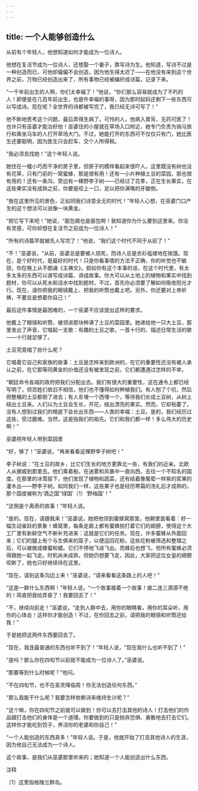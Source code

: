 ```yaml
---
---
---
```

title: 一个人能够创造什么
---



从前有个年轻人，他想知道如何才能成为一位诗人。

他想在复活节成为一位诗人，还想娶一个妻子，靠写诗为生。他知道，写诗不过是一种创造而已，可他却偏偏不会创造，因为他生得太迟了——在他没有来到这个世界之前，万物已经创造出来了，所有事物已经被编织成诗篇，记录下来。

“一千年前出生的人啊，你们太幸福了！”他说，“你们那么容易就成为了不朽的人！即便是在几百年前出生，也是件幸福的事呀，因为那时起码还剩下一些东西可以写成诗。现在呢？全世界的诗都被写完了，我已经无诗可写了！”

他不断地思考这个问题，最后弄得生病了。可怜的人，他病入膏肓，无药可医了！也许只有巫婆才能治好他！巫婆住的小屋就在草场入口附近，她专门负责为骑马旅行和乘坐马车的人打开草场大门。不过，她能打开的东西可不仅仅只有门，她比医生还要聪明，因为医生只会赶车、交个人所得税。

“我必须去找她！”这个年轻人说。

她住在一幢小巧而干净的房子里，但房子的模样看起来很吓人。这里既没有树也没有花草，只有门前的一窝蜜蜂，那是很有用！还有一小片种植土豆的菜园，那也很有用的！还有一条沟，旁边有一棵野李子树——已经过了花季，正在生长果实，在这些果实没有成熟之前，你要是咬上一口，足以把你满嘴的牙酸倒。

“我在这里所见的景色，正如同我们诗意全无的时代！”年轻人心想，在巫婆门口产生的这个想法可以说像一块黄金。

“把它写下来吧！”她说，“面包屑也是面包啊！我知道你为什么要到这里来。你没有灵感，可你却想在复活节之前成为一位诗人！”

“所有的诗篇早就被先人写完了！”他说，“我们这个时代不同于从前了！”

“不！”巫婆说，“从前，巫婆总是要被人烧死，而诗人总是衣衫褴褛地在挨饿。现在，是个好时代，是最好的时代！只是你看事情的方法不正确，你的听觉也不敏锐，你在晚上从不朗诵《主祷文》。假如你有这个本事的话，在这个时代里，有太多太多的东西可以谱写成诗篇、讲成故事。你大可以从土地上的植物和果实中找到题材，你可以从死水和活水中找到题材，不过，首先你必须要了解如何吸收阳光才行。现在，请你把我的眼镜戴上、把我的听筒也戴上吧。另外，你还要对上帝祈祷，不要总是想着你自己！”

最后这件事情是最困难的，一个巫婆不应该提出这样的要求。

他戴上了眼镜和听筒，被领进那块种满了土豆的菜园里。她递给他一只大土豆，那里发出了声音，它唱起一支歌：有趣的土豆之歌，一首十行的、描述日常生活的歌——十行就足够了。

土豆究竟唱了些什么呢？

它唱着它自己和家族的故事：土豆是怎样来到欧洲的，在它的重要性还没有被人承认之前，在它那等同黄金的价值还没有被发现之前，它们都遭遇过怎样的不幸。

“朝廷命令各城的政府把我们分配出去。我们有很大的重要性，这在通令上都已经写明了，但百姓们依旧不相信，他们也不懂得如何种植我们。有人刨了个坑，然后把整桶的土豆都倒了进去；有人东埋一个西埋一个，等待我们长成土豆树，从树上结出土豆来。人们以为土豆会生长，开花，结出漂亮的果实。然而，它却秙萎了。没有人想到过我们的根底下会长出东西——人类的幸福：土豆。是的，我们经历过这些，受过磨难。当然，这是指我们的祖先。它们和我们都一样！多么伟大的历史啊！”



巫婆把年轻人带到菜园里

“好，够了！”巫婆说，“再来看看这棵野李子树吧！”

李子树说：“在土豆的故乡，比它们生长的地方更靠北一些，有我们的近亲。北欧人从挪威到那里去。他们乘着船，在迷雾和风暴中一直向西，去往一个不知名的国度。在那里的冰雪层下，他们发现了植物和蔬菜，还有结着像葡萄一样紫的浆果的灌木丛——野李子树。如同我们一样，这些果子也是经历寒霜的洗礼后才成熟的。那个国度被称为‘酒之国’‘绿国’〔1〕‘野梅国’！”

“这倒是个离奇的故事！”年轻人说。

“是的。现在，请跟我来！”巫婆说，她把他领到蜜蜂窝那里。他朝里面看着：好一幅生动雀跃的景象！蜂窝里，每条走廊上都有蜜蜂拍打着它们的翅膀，使得这个大工厂里有新鲜空气不断补充进来：这就是它们的任务。现在，许多蜜蜂从外面回来；它们的腿上有个与生俱来的篮子，以便运回花粉。这些花粉被筛选和整理之后，可以被做成蜂蜜和蜡。它们不停地飞进飞出。而蜂后也想飞，但所有蜜蜂必须得跟她一起飞走。时机尚未成熟，但她仍想要飞走，因此，大家把这位女皇的翅膀咬断了，她也只好继续待在这里。

“现在，请到这条沟边上来！”巫婆说，“请来看看这条路上的人吧！”

“这是一群什么东西啊！”年轻人说，“一个故事接着一个故事！接二连三源源不绝的！简直把我给弄昏了！我要回去了！”

“不，继续向前走！”巫婆说，“走到人群中去，用你的眼睛看，用你的耳朵听，用你的心体会！这样你才能创造！不过，在你回去之前，请把我的眼镜和听筒还给我！”

于是她把这两件东西要回去了。

“现在，我连最普通的东西也听不到了！”年轻人说，“现在我什么也听不到了！”

“是吗？那么你在四旬节以前就不能成为一位诗人了。”巫婆说。

“那要等到什么时候呢？”他问。

“不在四旬节，也不在圣灵降临周！你无法创造任何东西。”

“那么我能干什么呢？我要怎样依赖诗来维持生计呢？”

“这个嘛，你在四旬节之前就可以做到！你可以去打击其他的诗人！打击他们的作品跟打击他们的身体是一个道理。你要做到的只是抛弃恐惧、勇敢地去打击它们。这样你才能吃到饺子，养活你的老婆和你自己！”

“一个人能创造的东西真多！”年轻人说。于是，他就开始了打击其他诗人的生涯，因为他自己无法成为一个诗人。

这个故事，是我们从巫婆那里听来的；她知道一个人能创造出什么东西。



注释

〔1〕这里指格陵兰群岛。
